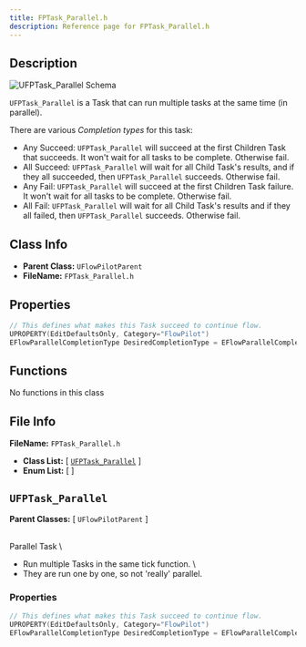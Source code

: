 ```yaml
---
title: FPTask_Parallel.h
description: Reference page for FPTask_Parallel.h
---
```



<Ref c="UFPTask_Parallel" p="UFlowPilotTask" />

## Description

<Image src={schema} alt="UFPTask_Parallel Schema" />

`UFPTask_Parallel` is a Task that can run multiple tasks at the same time (in parallel).

There are various _Completion types_ for this task:

- Any Succeed: `UFPTask_Parallel` will succeed at the first Children Task that succeeds. It won't wait for all tasks to be complete. Otherwise fail.
- All Succeed: `UFPTask_Parallel` will wait for all Child Task's results, and if they all succeeded, then `UFPTask_Parallel` succeeds. Otherwise fail.
- Any Fail: `UFPTask_Parallel` will succeed at the first Children Task failure. It won't wait for all tasks to be complete. Otherwise fail.
- All Fail: `UFPTask_Parallel` will wait for all Child Task's results and if they all failed, then `UFPTask_Parallel` succeeds. Otherwise fail.

## Class Info
- __Parent Class:__ `UFlowPilotParent`
- __FileName:__ `FPTask_Parallel.h`

## Properties

```cpp
// This defines what makes this Task succeed to continue flow.
UPROPERTY(EditDefaultsOnly, Category="FlowPilot")
EFlowParallelCompletionType DesiredCompletionType = EFlowParallelCompletionType::AllSucceed;

```

## Functions

No functions in this class

## File Info

__FileName:__ `FPTask_Parallel.h`
- __Class List:__ 
[ [`UFPTask_Parallel`](#UFPTask_Parallel) ]
- __Enum List:__ 
[  ]


## `UFPTask_Parallel` 


__Parent Classes:__
[ `UFlowPilotParent` ]

 \
Parallel Task \
- Run multiple Tasks in the same tick function. \
- They are run one by one, so not 'really' parallel. 

### Properties

```cpp
// This defines what makes this Task succeed to continue flow. 
UPROPERTY(EditDefaultsOnly, Category="FlowPilot")
EFlowParallelCompletionType DesiredCompletionType = EFlowParallelCompletionType::AllSucceed;

```
